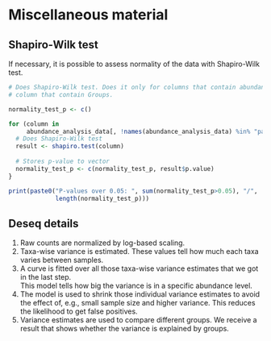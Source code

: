 
# Miscellaneous material

## Shapiro-Wilk test

If necessary, it is possible to assess normality of the data with Shapiro-Wilk test.

```r
# Does Shapiro-Wilk test. Does it only for columns that contain abundances, not for
# column that contain Groups.

normality_test_p <- c()

for (column in 
     abundance_analysis_data[, !names(abundance_analysis_data) %in% "patient_status"]){
  # Does Shapiro-Wilk test
  result <- shapiro.test(column)
  
  # Stores p-value to vector
  normality_test_p <- c(normality_test_p, result$p.value)
}

print(paste0("P-values over 0.05: ", sum(normality_test_p>0.05), "/", 
             length(normality_test_p)))
```

## Deseq details

1. Raw counts are normalized by log-based scaling.  
2. Taxa-wise variance is estimated. These values tell how much each taxa varies between samples.  
3. A curve is fitted over all those taxa-wise variance estimates that we got in the last step.  
This model tells how big the variance is in a specific abundance level. 
4. The model is used to shrink those individual variance estimates to avoid the effect of, 
e.g., small sample size and higher variance. This reduces the likelihood to get 
false positives.  
5. Variance estimates are used to compare different groups. We receive a result that shows whether the variance is explained by groups.  


